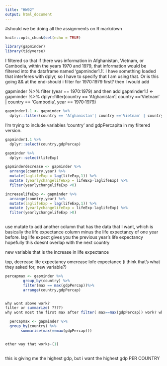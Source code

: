 ```yaml
---
title: "HW02"
output: html_document
---
```

#should we be doing all the assignments on R markdown
```r
knitr::opts_chunk$set(echo = TRUE)
```
```r
library(gapminder)
library(tidyverse)
```
I filtered so that if there was information in Afghanistan, Vietnam, or Cambodia, within the years 1970 and 1979, that information would be filtered into the dataframe named 'gapminder1.1'. I have something loaded that interferes with dplyr, so I have to specify that I am using that. Or is this going && at the end-should i filter for 1970:1979 first? then I would add 

gapminder %>% filter (year == 1970:1979) and then add
gapminder1.1 <- gapminder %>% 
  dplyr::filter(country == 'Afghanistan'| country =='Vietnam' | country == 'Cambodia', year == 1970:1979)
```r
gapminder1.1 <- gapminder %>% 
  dplyr::filter(country == 'Afghanistan'| country =='Vietnam' | country == 'Cambodia' && year == 1970:1979)
```
I'm trying to include variables 'country' and gdpPercapita in my filtered version.
```r
gapminder1.1 %>%
  dplyr::select(country,gdpPercap)
```
```r
gapminder %>%
  dplyr::select(lifeExp)
```
```r
gapminderdecrease <- gapminder %>%
  arrange(country,year) %>%
  mutate(laglifeExp = lag(lifeExp,1)) %>%
  mutate (yearlychangelifeExp = lifeExp-laglifeExp) %>%
  filter(yearlychangelifeExp <0) 

increaselifeExp <- gapminder %>%
  arrange(country,year) %>%
  mutate(laglifeExp = lag(lifeExp,1)) %>%
  mutate (yearlychangelifeExp = lifeExp-laglifeExp) %>%
  filter(yearlychangelifeExp >0) 
  
```
use mutate to add another column that has the data that I want, which is basically the life expectance column minus the life expectancy of one year before. 
lag life expect gives you the previous year's life expectancy
hopefully this doesnt overlap with the next country

new variable that is the increase in life expectance

top, decrease life expectancy
omcrease lofe expectance (i think that's what they asked for, new variable?)

```r

percapmax <- gapminder %>% 
        group_by(country) %>% 
        filter(max == max(gdpPercap))%>% 
        arrange(country,gdpPercap)


why wont above work?
filter or summarize( ????)
why wont most the first max after filter( max==max(gdpPercap)) work? what should it be named?

  percapmax <- gapminder %>%  
  group_by(country) %>% 
       summarise(max(==max(gdpPercap)))


other way that works-(1)
             
```
this is giving me the highest gdp, but i want the highest gdp PER COUNTRY
